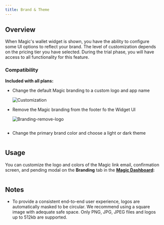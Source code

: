 ```yaml
---
title: Brand & Theme
---
```


## Overview

When Magic's wallet widget is shown, you have the ability to configure some UI options to reflect your brand. The level of customization depends on the pricing tier you have selected. During the trial phase, you will have access to all functionality for this feature.

### Compatibility

**Included with all plans:**

- Change the default Magic branding to a custom logo and app name

  <Frame>
    <img src="/images/Customization.webp" alt="Customization" />
  </Frame>

- Remove the Magic branding from the footer fo the Widget UI
  <Frame>
    <img src="/images/Branding-remove-logo.webp" alt="Branding-remove-logo" />
  </Frame>

<Frame>
  <img src="/images/remove-logo.webp" alt="" />
</Frame>

- Change the primary brand color and choose a light or dark theme

<Frame>
  <img src="/images/Premium-Branding.webp" alt="" />
</Frame>

## Usage

You can customize the logo and colors of the Magic link email, confirmation screen, and pending modal on the **Branding** tab in the [**Magic Dashboard**](https://dashboard.magic.link/)**:**

<Frame>
  <img src="/images/Branding-usage.webp" alt="" />
</Frame>

## Notes

- To provide a consistent end-to-end user experience, logos are automatically masked to be circular. We recommend using a square image with adequate safe space. Only PNG, JPG, JPEG files and logos up to 512kb are supported.
